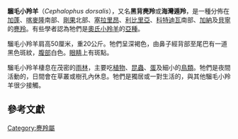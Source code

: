 {{Speciesbox
| name = 騮毛小羚羊
| status = LC
| status_ref = <ref name=IUCN>{{IUCN2008|assessors=Antelope Specialist Group|year=1996|id=4139|title=Cephalophus dorsalis|downloaded=11 May 2008}}</ref>
| trend = down
| genus = Cephalophus
| species = dorsalis
| authority = Gray, 1849
}}

'''騮毛小羚羊'''（''Cephalophus dorsalis''），又名'''黑背麂羚'''或'''海灣遁羚'''，是一種分佈在[[加蓬|加蓬]]、[[喀麥隆|喀麥隆]]南部、[[剛果|剛果]]北部、[[塞拉里昂|塞拉里昂]]、[[利比里亞|利比里亞]]、[[科特迪瓦|科特迪瓦]]南部、[[加納|加納]]及[[貝寧|貝寧]]的[[麂羚|麂羚]]。有些學者認為牠們是[[奧氏小羚羊|奧氏小羚羊]]的[[亞種|亞種]]。

騮毛小羚羊肩高50厘米，重20公斤。牠們呈深褐色，由鼻子經背部至尾巴有一道黑色斑紋，[[腹部|腹部]]白色。[[眼睛|眼睛]]上有斑點。

騮毛小羚羊棲息在茂密的[[雨林|雨林]]，主要吃[[植物|植物]]、[[昆蟲|昆蟲]]、[[蛋|蛋]]及細小的[[鳥類|鳥類]]。牠們是夜間活動的，日間會在草叢或樹孔內休息。牠們是獨居或一對生活的，與其他騮毛小羚羊很少接觸。

== 參考文獻 ==
{{reflist}}

{{Artiodactyla|R.2}}
{{Taxonbar|from=Q843594}}

[[Category:麂羚屬|Category:麂羚屬]]